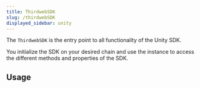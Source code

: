 ```yaml
---
title: ThirdwebSDK
slug: /thirdwebSDK
displayed_sidebar: unity
---
```


The `ThirdwebSDK` is the entry point to all functionality of the Unity SDK.

You initialize the SDK on your desired chain and use the instance to access the different methods and properties of the SDK.

## Usage
